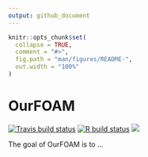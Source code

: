 ```yaml
---
output: github_document
---
```


<!-- README.md is generated from README.Rmd. Please edit that file -->

```r
knitr::opts_chunk$set(
  collapse = TRUE,
  comment = "#>",
  fig.path = "man/figures/README-",
  out.width = "100%"
)
```
# OurFOAM

<!-- badges: start -->
[![Travis build status](https://travis-ci.org/marcosci/dynamicfoam.svg?branch=master)](https://travis-ci.org/marcosci/dynamicfoam)
[![R build status](https://github.com/r-spatialecology/spectre/workflows/CI/badge.svg)](https://github.com/r-spatialecology/spectre/actions)
![](https://github.com/r-spatialecology/spectre/workflows/CI-build/badge.svg)

<!-- badges: end -->

The goal of OurFOAM is to ...
